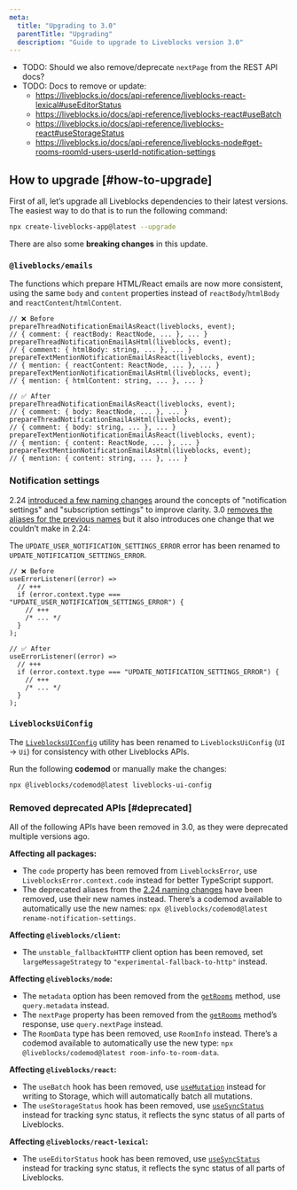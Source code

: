 ```yaml
---
meta:
  title: "Upgrading to 3.0"
  parentTitle: "Upgrading"
  description: "Guide to upgrade to Liveblocks version 3.0"
---
```


- TODO: Should we also remove/deprecate `nextPage` from the REST API docs?
- TODO: Docs to remove or update:
  - https://liveblocks.io/docs/api-reference/liveblocks-react-lexical#useEditorStatus
  - https://liveblocks.io/docs/api-reference/liveblocks-react#useBatch
  - https://liveblocks.io/docs/api-reference/liveblocks-react#useStorageStatus
  - https://liveblocks.io/docs/api-reference/liveblocks-node#get-rooms-roomId-users-userId-notification-settings

## How to upgrade [#how-to-upgrade]

First of all, let’s upgrade all Liveblocks dependencies to their latest
versions. The easiest way to do that is to run the following command:

```bash
npx create-liveblocks-app@latest --upgrade
```

There are also some **breaking changes** in this update.

### `@liveblocks/emails`

The functions which prepare HTML/React emails are now more consistent, using the
same `body` and `content` properties instead of `reactBody`/`htmlBody` and
`reactContent`/`htmlContent`.

```tsx
// ❌ Before
prepareThreadNotificationEmailAsReact(liveblocks, event);
// { comment: { reactBody: ReactNode, ... }, ... }
prepareThreadNotificationEmailAsHtml(liveblocks, event);
// { comment: { htmlBody: string, ... }, ... }
prepareTextMentionNotificationEmailAsReact(liveblocks, event);
// { mention: { reactContent: ReactNode, ... }, ... }
prepareTextMentionNotificationEmailAsHtml(liveblocks, event);
// { mention: { htmlContent: string, ... }, ... }

// ✅ After
prepareThreadNotificationEmailAsReact(liveblocks, event);
// { comment: { body: ReactNode, ... }, ... }
prepareThreadNotificationEmailAsHtml(liveblocks, event);
// { comment: { body: string, ... }, ... }
prepareTextMentionNotificationEmailAsReact(liveblocks, event);
// { mention: { content: ReactNode, ... }, ... }
prepareTextMentionNotificationEmailAsHtml(liveblocks, event);
// { mention: { content: string, ... }, ... }
```

### Notification settings

2.24 [introduced a few naming changes](/docs/platform/upgrading/2.24) around the
concepts of "notification settings" and "subscription settings" to improve
clarity. 3.0 [removes the aliases for the previous names](#deprecated) but it
also introduces one change that we couldn’t make in 2.24:

The `UPDATE_USER_NOTIFICATION_SETTINGS_ERROR` error has been renamed to
`UPDATE_NOTIFICATION_SETTINGS_ERROR`.

```tsx
// ❌ Before
useErrorListener((error) =>
  // +++
  if (error.context.type === "UPDATE_USER_NOTIFICATION_SETTINGS_ERROR") {
    // +++
    /* ... */
  }
);

// ✅ After
useErrorListener((error) =>
  // +++
  if (error.context.type === "UPDATE_NOTIFICATION_SETTINGS_ERROR") {
    // +++
    /* ... */
  }
);
```

### `LiveblocksUiConfig`

The
[`LiveblocksUIConfig`](/docs/api-reference/liveblocks-react-ui#LiveblocksUiConfig)
utility has been renamed to `LiveblocksUiConfig` (`UI` → `Ui`) for consistency
with other Liveblocks APIs.

Run the following **codemod** or manually make the changes:

```bash
npx @liveblocks/codemod@latest liveblocks-ui-config
```

### Removed deprecated APIs [#deprecated]

All of the following APIs have been removed in 3.0, as they were deprecated
multiple versions ago.

**Affecting all packages:**

- The `code` property has been removed from `LiveblocksError`, use
  `LiveblocksError.context.code` instead for better TypeScript support.
- The deprecated aliases from the
  [2.24 naming changes](/docs/platform/upgrading/2.24) have been removed, use
  their new names instead. There’s a codemod available to automatically use the
  new names: `npx @liveblocks/codemod@latest rename-notification-settings`.

**Affecting `@liveblocks/client`:**

- The `unstable_fallbackToHTTP` client option has been removed, set
  `largeMessageStrategy` to `"experimental-fallback-to-http"` instead.

**Affecting `@liveblocks/node`:**

- The `metadata` option has been removed from the [`getRooms`][] method, use
  `query.metadata` instead.
- The `nextPage` property has been removed from the [`getRooms`][] method’s
  response, use `query.nextPage` instead.
- The `RoomData` type has been removed, use `RoomInfo` instead. There’s a
  codemod available to automatically use the new type:
  `npx @liveblocks/codemod@latest room-info-to-room-data`.

**Affecting `@liveblocks/react`:**

- The `useBatch` hook has been removed, use [`useMutation`][] instead for
  writing to Storage, which will automatically batch all mutations.
- The `useStorageStatus` hook has been removed, use [`useSyncStatus`][] instead
  for tracking sync status, it reflects the sync status of all parts of
  Liveblocks.

**Affecting `@liveblocks/react-lexical`:**

- The `useEditorStatus` hook has been removed, use [`useSyncStatus`][] instead
  for tracking sync status, it reflects the sync status of all parts of
  Liveblocks.

[`getRooms`]: /docs/api-reference/liveblocks-node#get-rooms
[`useSyncStatus`]: /docs/api-reference/liveblocks-react#useSyncStatus
[`useMutation`]: /docs/api-reference/liveblocks-react#useMutation
